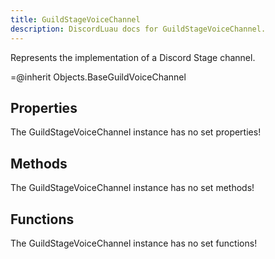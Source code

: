 ```yaml
---
title: GuildStageVoiceChannel
description: DiscordLuau docs for GuildStageVoiceChannel.
---
```

[//]: # (This file was automatically compiled through the Generator luau code under this repository)
[//]: # (if you want to edit the documentation of discord-luau, please write changes)
[//]: # (to the discord-luau repository itself, we extract the comments from discord-luau and translate)
[//]: # (them into markdown files that Nextra can interpret!)

[//]: # (----- DOCUMENT IMPORTS ----- )


[//]: # (----- DOCUMENT DESCRIPTION ----- )

Represents the implementation of a Discord Stage channel.

=@inherit Objects.BaseGuildVoiceChannel

[//]: # (----- DOCUMENT PROPERTIES ----- )

## Properties

The GuildStageVoiceChannel instance has no set properties!

[//]: # (----- DOCUMENT METHODS ----- )

## Methods

The GuildStageVoiceChannel instance has no set methods!

[//]: # (----- DOCUMENT FUNCTIONS ----- )

## Functions

The GuildStageVoiceChannel instance has no set functions!

